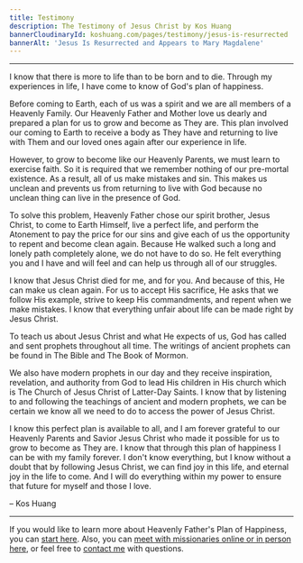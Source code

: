 ```yaml
---
title: Testimony
description: The Testimony of Jesus Christ by Kos Huang
bannerCloudinaryId: koshuang.com/pages/testimony/jesus-is-resurrected
bannerAlt: 'Jesus Is Resurrected and Appears to Mary Magdalene'
---
```


---

I know that there is more to life than to be born and to die. Through my
experiences in life, I have come to know of God's plan of happiness.

Before coming to Earth, each of us was a spirit and we are all members of a
Heavenly Family. Our Heavenly Father and Mother love us dearly and prepared a
plan for us to grow and become as They are. This plan involved our coming to
Earth to receive a body as They have and returning to live with Them and our
loved ones again after our experience in life.

However, to grow to become like our Heavenly Parents, we must learn to exercise
faith. So it is required that we remember nothing of our pre-mortal existence.
As a result, all of us make mistakes and sin. This makes us unclean and prevents
us from returning to live with God because no unclean thing can live in the
presence of God.

To solve this problem, Heavenly Father chose our spirit brother, Jesus Christ,
to come to Earth Himself, live a perfect life, and perform the Atonement to pay
the price for our sins and give each of us the opportunity to repent and become
clean again. Because He walked such a long and lonely path completely alone, we
do not have to do so. He felt everything you and I have and will feel and can
help us through all of our struggles.

I know that Jesus Christ died for me, and for you. And because of this, He can
make us clean again. For us to accept His sacrifice, He asks that we follow His
example, strive to keep His commandments, and repent when we make mistakes. I
know that everything unfair about life can be made right by Jesus Christ.

To teach us about Jesus Christ and what He expects of us, God has called and
sent prophets throughout all time. The writings of ancient prophets can be found
in The Bible and The Book of Mormon.

We also have modern prophets in our day and they receive inspiration,
revelation, and authority from God to lead His children in His church which is
The Church of Jesus Christ of Latter-Day Saints. I know that by listening to and
following the teachings of ancient and modern prophets, we can be certain we
know all we need to do to access the power of Jesus Christ.

I know this perfect plan is available to all, and I am forever grateful to our
Heavenly Parents and Savior Jesus Christ who made it possible for us to grow to
become as They are. I know that through this plan of happiness I can be with my
family forever. I don't know everything, but I know without a doubt that by
following Jesus Christ, we can find joy in this life, and eternal joy in the
life to come. And I will do everything within my power to ensure that future for
myself and those I love.

– Kos Huang

---

If you would like to learn more about Heavenly Father's Plan of Happiness, you
can
[start here](https://www.churchofjesuschrist.org/study/manual/gospel-topics/plan-of-salvation?lang=eng).
Also, you can
[meet with missionaries online or in person here](https://www.churchofjesuschrist.org/comeuntochrist/requests/missionary-visit),
or feel free to [contact me](/contact) with questions.
